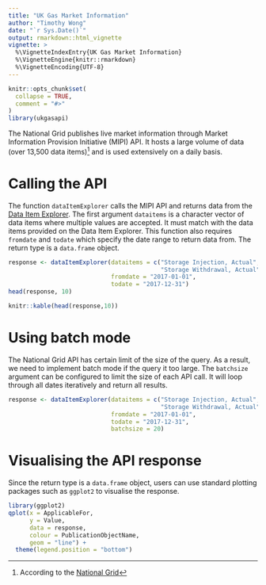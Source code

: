 ---
title: "UK Gas Market Information"
author: "Timothy Wong"
date: "`r Sys.Date()`"
output: rmarkdown::html_vignette
vignette: >
  %\VignetteIndexEntry{UK Gas Market Information}
  %\VignetteEngine{knitr::rmarkdown}
  %\VignetteEncoding{UTF-8}
---

```{r setup, include = FALSE}
knitr::opts_chunk$set(
  collapse = TRUE,
  comment = "#>"
)
library(ukgasapi)
```

The National Grid publishes live market information through Market Information Provision Initiative (MIPI) API. It hosts a large volume of data (over 13,500 data items)^[According to the [National Grid](https://www.nationalgrid.com/sites/default/files/documents/42797-MIPI%20Update.pdf)] and is used extensively on a daily basis.

# Calling the API

The function `dataItemExplorer` calls the MIPI API and returns data from the [Data Item Explorer](https://mip-prod-web.azurewebsites.net/DataItemExplorer). The first argument `dataitems` is a character vector of data items where multiple values are accepted. It must match with the data items provided on the Data Item Explorer. This function also requires `fromdate` and `todate` which specify the date range to return data from. The return type is a `data.frame` object.

```{r, results='hide'}
response <- dataItemExplorer(dataitems = c("Storage Injection, Actual",
                                           "Storage Withdrawal, Actual"),
                             fromdate = "2017-01-01",
                             todate = "2017-12-31")
head(response, 10)
```

```{r,echo=FALSE,results='asis'}
knitr::kable(head(response,10))
```

# Using batch mode

The National Grid API has certain limit of the size of the query. As a result, we need to implement batch mode if the query it too large. The `batchsize` argument can be configured to limit the size of each API call. It will loop through all dates iteratively and return all results.

```{r, eval=FALSE}
response <- dataItemExplorer(dataitems = c("Storage Injection, Actual",
                                           "Storage Withdrawal, Actual"),
                             fromdate = "2017-01-01",
                             todate = "2017-12-31",
                             batchsize = 20)
```

# Visualising the API response

Since the return type is a `data.frame` object, users can use standard plotting packages such as `ggplot2` to visualise the response.

```{r,echo=TRUE,results='asis',fig.show='hold'}
library(ggplot2)
qplot(x = ApplicableFor,
      y = Value,
      data = response,
      colour = PublicationObjectName,
      geom = "line") + 
  theme(legend.position = "bottom")
```
